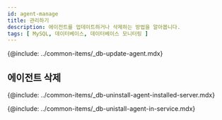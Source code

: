 ```yaml
---
id: agent-manage
title: 관리하기
description: 에이전트를 업데이트하거나 삭제하는 방법을 알아봅니다.
tags: [ MySQL, 데이터베이스, 데이터베이스 모니터링 ]
---
```



<!-- 에이전트 업데이트 -->
{@include: ../common-items/_db-update-agent.mdx}

## 에이전트 삭제

<!-- 에이전트 설치 서버에서 삭제하기 -->
{@include: ../common-items/_db-uninstall-agent-installed-server.mdx}

<!-- 서비스 화면에서 삭제하기 -->
{@include: ../common-items/_db-unistall-agent-in-service.mdx} 